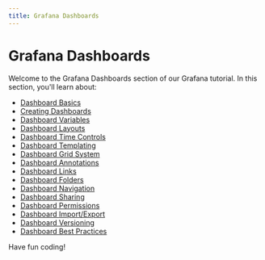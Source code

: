```yaml
---
title: Grafana Dashboards
---
```


# Grafana Dashboards

Welcome to the Grafana Dashboards section of our Grafana tutorial. In this section, you'll learn about:

- [Dashboard Basics](./0-dashboard-basics.mdx)
- [Creating Dashboards](./1-creating-dashboards.mdx)
- [Dashboard Variables](./2-dashboard-variables.mdx)
- [Dashboard Layouts](./3-dashboard-layouts.mdx)
- [Dashboard Time Controls](./4-dashboard-time-controls.mdx)
- [Dashboard Templating](./5-dashboard-templating.mdx)
- [Dashboard Grid System](./6-dashboard-grid-system.mdx)
- [Dashboard Annotations](./7-dashboard-annotations.mdx)
- [Dashboard Links](./8-dashboard-links.mdx)
- [Dashboard Folders](./9-dashboard-folders.mdx)
- [Dashboard Navigation](./10-dashboard-navigation.mdx)
- [Dashboard Sharing](./11-dashboard-sharing.mdx)
- [Dashboard Permissions](./12-dashboard-permissions.mdx)
- [Dashboard Import/Export](./13-dashboard-importexport.mdx)
- [Dashboard Versioning](./14-dashboard-versioning.mdx)
- [Dashboard Best Practices](./15-dashboard-best-practices.mdx)

Have fun coding!